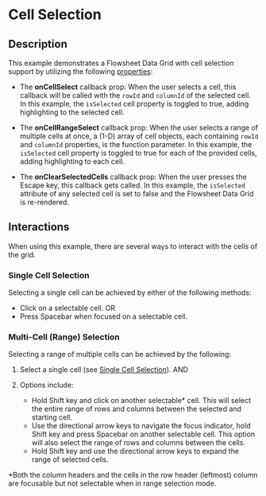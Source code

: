 
# Cell Selection

## Description
This example demonstrates a Flowsheet Data Grid with cell selection support by utilizing the following [properties](/components/cerner-terra-framework-docs/data-grid/flowsheet-data-grid/about#properties):

* The **onCellSelect** callback prop: When the user selects a cell, this callback will be called with the `rowId` and `columnId` of the selected cell.
In this example, the `isSelected` cell property is toggled to true, adding highlighting to the selected cell.

* The **onCellRangeSelect** callback prop: When the user selects a range of multiple cells at once, a (1-D) array of cell objects, each containing `rowId` and `columnId` properties, is the function parameter.
In this example, the `isSelected` cell property is toggled to true for each of the provided cells, adding highlighting to each cell.

* The **onClearSelectedCells** callback prop: When the user presses the Escape key, this callback gets called. In this example, the `isSelected` attribute of any selected cell is set to false and the Flowsheet Data Grid is re-rendered.

## Interactions
When using this example, there are several ways to interact with the cells of the grid.

### Single Cell Selection
Selecting a single cell can be achieved by either of the following methods:
* Click on a selectable cell. OR
* Press Spacebar when focused on a selectable cell.

### Multi-Cell (Range) Selection
Selecting a range of multiple cells can be achieved by the following:

1. Select a single cell (see [Single Cell Selection](#single-cell-selection)). AND
2. Options include:

    * Hold Shift key and click on another selectable* cell. This will select the entire range of rows and columns between the selected and starting cell.
    * Use the directional arrow keys to navigate the focus indicator, hold Shift key and press Spacebar on another selectable cell. This option will also select the range of rows and columns between the cells.
    * Hold Shift key and use the directional arrow keys to expand the range of selected cells.

*Both the column headers and the cells in the row header (leftmost) column are focusable but not selectable when in range selection mode.

<CellSelection title= 'Flowsheet Data Grid with Cell Selection' />

